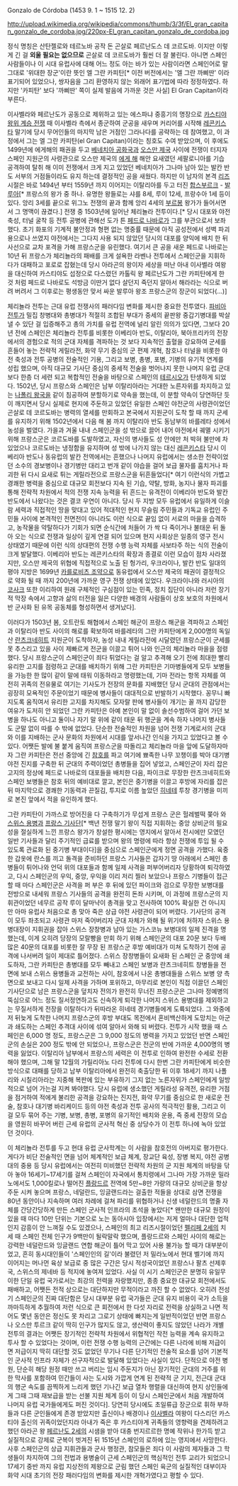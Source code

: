 Gonzalo de Córdoba (1453 9. 1 ~ 1515 12. 2)

http://upload.wikimedia.org/wikipedia/commons/thumb/3/3f/El_gran_capitan_gonzalo_de_cordoba.jpg/220px-El_gran_capitan_gonzalo_de_cordoba.jpg

정식 명칭은 산탄젤로와 테르노바 공작 돈 곤살로 페르난도스 데 코르도바. 이지만
이렇게 긴 걸 '''외울 필요는 없으므로''' 곤살로 데 코르도바가 훨씬 더 잘 불린다. 아니면 스페인 사람들이나 이 시대 유럽사에 대해 어느 정도 아는 바가 있는 사람이라면 스페인어로 말 그대로 '위대한 장군'이란 뜻인 엘 그란 카피탄[* 이전 버전에서는 '엘 그란 까삐딴' 이라 표기되어 있었으나, 쌍자음을 그리 환영하지 않는 외래어 표기법에 따라 정정하였다. 하지만 '카피탄' 보다 '까삐딴' 쪽이 실제 발음에 가까운 것은 사실] El Gran Capitan이라 부른다. 


이사벨라와 페르난도가 공동으로 제위하고 있는 에스파냐 중흥기의 명장으로 [[카스티야 왕위 계승 전쟁]] 때 이사벨라 측에서 종군하여 군공을 새우며 커리어를 시작해 [[레콘키스타]] 말기에 당시 무어인들의 마지막 남은 거점인 그라나다를 공략하는 데 참여했고, 이 과정에서 그는 엘 그란 카피탄(el Gran Capitan)이라는 칭호도 수여 받았으며, 이 후에도 1499년에 에게해의 패권을 두고 [[베네치아 공화국]]과 [[오스만 제국]] 사이에 전쟁이 터지자 스페인 지원군의 사령관으로 오스만 제국의 [[에게 해]] 해안 요새였던 세팔로니아를 기습 공격하여 탈취 해 이미 전쟁에서 크게 지고 있었던 베네치아가 그나마 남아 있는 발칸 반도 서부의 거점들이라도 유지 하는데 결정적인 공을 새웠다. 하지만 이 남자의 본격 [[리즈]] 시절은 바로 1494년 부터 1559년 까지 이어지는 이탈리아를 두고 터진 [[합스부르크]] - [[발루아]][* 프랑스의 왕가 중 하나. 유명한 왕들로는 샤를 8세, 루이 12세, 프랑수아 1세 등이 있다. 앙리 3세를 끝으로 위그노 전쟁의 끝과 함께 앙리 4세의 [[부르봉]] 왕가가 들어서면서 그 명맥이 끊겼다.] 전쟁 중 1503년에 일어난 체리뇰라 전투이다.[* 당시 대포와 야전 축성, 터널 굴착 등 전투 공병에 관해선 도가 튼 [[페드로 나바로]]가 그를 부관으로서 보좌했다. 초기 화포의 기계적 불안정과 형편 없는 명중률 때문에 아직 공성전에서 성벽 파괴용으로나 쓰였지 야전에서는 그다지 사용 되지 않았던 당시의 대포를 양익에 배치 한 뒤 사선으로 교차 포격을 가해 프랑스군을 유린했다. 여기서 큰 공을 새운 페드로 나바로는 10년 뒤 프랑스가 체리뇰라의 패배를 크게 설욕한 라벤나 전투에서 스페인군을 지휘하다가 대패하고 포로로 잡혔는데 당시 아라곤의 왕이자 세상을 떠난 아내 이사벨라 여왕을 대신하여 카스티야도 섭정으로 다스렸던 카톨릭 왕 페르난도가 그란 카피탄에게 한 것 처럼 페드로 나바로도 석방금 이딴거 없다 살던지 죽던지 알아서 해라라는 식으로 버려 버려서 그 이후로는 평생동안 맞서 싸운 발루아 왕조 프랑스군의 장군이 되었다(...)]

체리뇰라 전투는 근대 유럽 전쟁사의 패러다임 변화를 제시한 중요한 전투였다. [[파비아 전투]]가 밀집 창병대와 총병대가 적절히 조합된 부대가 중세의 끝판왕 중갑기병대를 박살 낼 수 있단 걸 입증해주고 총의 가치를 유럽 전역에 널리 알린 의의가 있다면, 그보다 20년 전에 스페인은 체리뇰라 전투를 비롯한 이베리아 반도, 이탈리아, 북아프리카의 전장에서의 경험으로 적의 군대 자체를 격파하는 것 보다 지속적인 출혈을 강요하여 군세를 흔들어 놓는 전략적 게릴라전, 화약 무기 중심의 군 편제 개혁, 참호나 터널을 비롯한 야전 축성과 전투 공병의 전술적인 기용, 그리고 보병, 총병, 포병, 기병의 유기적 연계를 성립 했으며, 아직 대규모 기사단 중심의 중세적 전술을 벗어나지 못한 나머지 유럽 군대보다 한층 더 세련 되고 복합적인 전술을 바탕으로 스페인의 [[테르시오]]가 탄생하게 되었다. 1502년, 당시 프랑스와 스페인은 남부 이탈리아라는 거대한 노른자위를 차지하고 있는 [[나폴리 왕국]]을 같이 침공하여 분할하기로 약속을 했는데, 이 분할 약속이 당연하단 듯이 깨지면서 당시 실제로 현지에 주둔하고 있었던 유일한 스페인 야전군의 사령관이었던 곤살로 데 코르도바는 병력의 열세를 만회하고 본국에서 지원군이 도착 할 때 까지 군세를 유지하기 위해 1502년에서 다음 해 봄 까지 이탈리아 반도 동남부의 바를레타 성에서 농성을 벌였다. 가을과 겨울 내내 스페인군을 성 밖으로 끌어 내어 야전에서 궤멸 시키기 위해 프랑스군은 코르도바를 도발하였고, 자신의 병사들도 성 안에만 처 박혀 불만에 차 있었으나 코르도바는 냉정함을 유지하며 성 밖에 나가지 않는 대신 [[레콘키스타]] 당시 이베리아 반도나 동유럽의 발칸 전역에서는 흔했으나 나머지 유럽에서는 생소한 전략이었던 소수의 경보병이나 경기병만 대리고 번개 같이 야습을 걸어 보급 물자를 훔치거나 파괴한 뒤 다시 요새로 튀는 게릴라전으로 프랑스군을 뒤흔들었다[* 여기 이런식의 가볍고 경쾌한 병력을 중심으로 대규모 회전보다 지속 된 기습, 약탈, 방화, 농지나 물자 파괴를 통해 전략적 차원에서 적의 전쟁 지속 능력을 뒤 흔드는 유격전이 이베리아 반도와 발칸 반도에서 나왔다는 것은 결코 우연이 아니다. 당시 두 지방 모두 유럽에서 유일하게 이슬람 세력과 직접적인 땅을 맞대고 있어 적대적인 현지 무슬림 주민들과 기독교 유럽인 주민들 사이에 본격적인 전면전이 아니라도 이런 식으로 끝임 없이 서로의 마을을 습격하고, 농작물을 약탈하다가 기회가 되면 순식간에 처들어 가 싹 다 죽이거나 불태운 뒤 돌아 오는 식으로 전쟁과 일상이 깊게 연결 되어 있으며 현지 사회상은 일종의 영구 전시 상태였기 때문에 이런 식의 상대편의 전쟁 수행 능력 자체를 사보타주 하는 식의 전술이 크게 발달했다. 이베리아 반도는 레콘키스타의 확장과 종결로 이런 모습이 점차 사라졌지만, 오스만 제국의 위협에 직접적으로 노출 된 헝가리, 우크라이나, 발칸 반도 일대의 평야 지방은 1699년 [[카를로비츠 조약]]으로 동유럽에서 오스만 제국의 패권이 결정적으로 약화 될 때 까지 200년에 가까운 영구 전쟁 상태에 있었다. 우크라이나와 러시아의 [[코사크]] 또한 이리하여 원래 구체적인 구심점이 있는 민족, 정치 집단이 아니라 저런 장기적 막장 속에서 고향과 삶의 터전을 잃은 다양한 배경의 사람들이 상호 보호의 차원에서 반 군사화 된 유목 공동체를 형성하면서 생겨났다]. 

이러다가 1503년 봄, 오트란토 해협에서 스페인 해군이 프랑스 해군을 격파하고 스페인과 이탈리아 반도 사이의 해로를 확보하여 바를레타의 그란 카피탄에게 2,000명의 독일산 [[란츠크네히트]] 지원군이 도착하자, 농성 내내 게릴라전에 시달렸던 프랑스군이 군세를 못 추스리고 있을 사이 제빠르게 전군을 이끌고 튀어 나와 인근의 체리뇰라 마을을 점령했다. 당시 프랑스군이 스페인군이 죄다 튀었다는 걸 알고 추격해 오기 전에 최대한 빨리 유리한 고지를 점령하고 군대를 배치하기 위해 그란 카피탄은 기마병들에게 모두 보병들을 가능한 한 많이 같이 말에 태워 이동하라고 명령했는데, 기마 전라는 항목 자체를 여전히 귀족의 전유물로 여기는 기사도가 전장의 문화를 지배했던 당시 군대의 관점에서는 굉장히 모욕적인 주문이었기 때문에 병사들이 대대적으로 반발하기 시작했다. 꽁무니 빠지도록 움직여서 유리한 고지를 차지해도 모자랄 판에 병사들이 개기는 꼴 까지 감당한 여유가 도저히 안 되었던 그란 카피탄은 아예 본인이 말 없이 솔선수범하여 걸어 가던 보병을 하나도 아니고 둘이나 자기 말 위에 같이 태운 뒤 행군을 계속 하자 나머지 병사들도 군말 없이 따를 수 밖에 없었다. 단순한 전술적인 차원을 넘어 전쟁 기계로서의 군대와 이를 지배하는 군사 문화의 차원에서 시대를 앞서나간 인식을 가지고 있었다고 볼 수 있다. 어쨋든 발에 불 붙게 움직여 프랑스군을 따돌리고 체리뇰라 마을 앞에 도달하자마자 그란 카피탄은 전선 중앙에 긴 [[참호]]를 파고 여기에 뾰족한 나무 꼬챙이를 박아 대기병 야전 진지를 구축한 뒤 군대의 주력이었던 총병들을 집어 넣었고, 스페인군이 자리 잡은 고지의 정상에 페드로 나바로의 대포들을 배치한 다음, 파이크로 무장한 란츠크네히트와 스페인 보병들은 참호 뒤의 예비대로 깔고, 본인은 중기병을 이끌고 후방에 자리를 잡은 뒤 마지막으로 경쾌한 기동력과 끈질김, 투지로 이름 높았던 [[히네테]] 투창 경기병을 미끼로 본진 앞에서 적을 유인하게 했다. 

그란 카피탄이 가까스로 방어진을 다 구축하기가 무섭게 프랑스 군은 헐레벌떡 쫒아 와 [[스위스 용병]]과 [[프랑스 기사단]][* 백년 전쟁 말기 왕이 직접 지휘하는 중앙 상비군의 필요성을 절실하게 느낀 프랑스 왕가가 창설한 평시에는 영지에서 알아서 전시에만 모였던 일반 기사들과 달리 주기적인 급료를 받으며 왕의 명령에 따라 항상 전쟁에 투입 될 수 있도록 관료화 된 중기병 부대이다]을 중심으로 스페인군에게 정면 공격을 가했다. 육중한 갑옷에 란스를 끼고 돌격을 준비하던 프랑스 기사들은 갑자기 땅 아래에서 스페인 총병들이 튀어나와 언덕 위의 대포들과 함께 일제 사격을 퍼부어버리자 당황하여 퇴각하였고, 다시 스페인군의 우익, 중앙, 우익을 이리 저리 찔러 보았으나 프랑스 기병들이 접근 할 때 마다 스페인군은 사격을 퍼 부은 후 뒤에 있던 파이크와 검으로 무장한 보병대를 전방으로 내세워 프랑스 기사들의 공격을 완전히 돈좌 시키며, 이 과정에 프랑스군의 지휘관이었던 네무르 공작 루이 달마냑이 총격을 맞고 전사하여 100% 확실한 건 아니지만 아마 유럽사 처음으로 총 맞아 죽은 상급 야전 사령관이 되어 버렸다. 기사단의 공격이 모두 좌초되고 사령관 마저 죽어버리자 군대 자체가 와해 될 위기에 처하자 스위스 용병대장이 지휘권을 잡아 스위스 장창병과 남아 있는 가스코뉴 보병대의 일제 진격을 명했는데, 이게 오히려 당장의 모랄빵을 만회 하기 위해 스페인군의 대포 20문 보다 두배 많은 40문의 대포를 비롯한 잘 무장 된 프랑스군 후방 예비대가 미쳐 도착하기 전에 공격에 나서버려 일이 제대로 틀어졌다. 스위스 장창병들이 요새화 된 스페인 군 중앙에 쇄도하자, 그란 카피탄은 총병대를 모두 빼내고 스페인 보병과 란츠크네히트 창병들을 전면에 보내 스위스 용병들과 교전하는 사이, 참호에서 나온 총병대들을 스위스 보병 양 측면으로 보내고 다시 일제 사격을 가하며 포위하고, 마무리로 본인이 직접 이끌던 스페인 기사단으로 남은 프랑스군을 덮치자 전의가 완전히 무너진 프랑스군은 그나마 정예병의 뚝심으로 어느 정도 질서정연하고도 신속하게 퇴각한 나머지 스위스 용병대를 제외하고는 무질서하게 전장을 이탈하다가 뒤따라온 히네테 경기병들에게 도륙되었다. 그 와중에 저 뒤늦게 도착한 나머지 프랑스군의 후방 부대도 목전에서 혼비백산하게 도망치는 아군과 쇄도하는 스페인 추격대 사이에 섞여 알아서 와해 되 버렸다. 전투가 시작 했을 때 스페인은 6,000 명 정도, 프랑스군은 그 9,000 정도의 병력을 가지고 있었던 반면 스페인군의 손실은 200 정도 밖에 안 되었으나, 프랑스군은 전군의 반에 가까운 4,000명의 병력을 잃었다. 이탈리아 남부에서 프랑스의 세력은 이 전투로 인하여 완전한 수세로 전환해야 했으며, 그해 말 12월의 가릴리아노 다리 전투에 다시 한번 그란 카피탄에게 비슷한 방식으로 대패를 당하고 남부 이탈리아에서 완전히 축출당한 뒤 이후 18세기 까지 나폴리와 시칠리아라는 지중해 복판에 있는 부유하기 그지 없는 노른자위가 스페인에게 일방적으로 넘어 가는걸 지켜 봐야했다. 당시 유럽에 생소했던 게릴라성 유격전, 유리한 거점을 점거하여 적에게 불리한 공격을 강요하는 진지전, 화약 무기를 중심으로 한 새로운 전술, 참호나 대기병 바리케이드 등의 야전 축성과 전투 공사의 적극적인 활용, 그리고 이걸 모두 묶어 주는 기병, 보병, 총병, 포병의 유기적인 배치와 운용, 즉 중세 전장의 모습을 영원히 바꾸어 버린 근세 유럽의 군사적 혁신 중 상당수가 이 전투 하나에 녹아 있었던 것이다. 

이 체리뇰라 전투를 두고 현대 유럽 군사학계는 이 사람을 참호전의 아버지로 평가한다. 게다가 비단 전술적인 면을 넘어 체계적인 보급 체계, 장교단 육성, 장병 복지, 야전 공병대의 중용 등 당시 유럽에서는 여전히 미비했던 전략적 차원의 군 지원 체계의 바탕을 닦아 놓아 16세기~17세기를 걸쳐 스페인이 자국에서 통치령에서 그나마 가장 가까운 밀라노에서도 1,000킬로나 떨어진 [[플랑드르]] 전역에 5만~8만 가량의 대규모 상비군을 항상 주둔 시켜 놓으며 프랑스, 네덜란드, 잉글랜드라는 걸출한 적들을 상대로 삼면 전쟁을 80년 동안이나 지속하며 여러 차례에 걸쳐 파리를 위협하거나 신생 네덜란드의 명줄 자체를 간당간당하게 만든 스페인 군사적 인프라의 초석을 놓았다[* 왠만한 대규모 원정이 있을 때 마다 10만 단위는 기본으로 노는 동아시아 입장에서는 저게 얼마나 대단한 업적인지 감흥이 안 느껴질 수도 있겠으나, 스페인의 최고 리즈시절이었던 [[펠리페 2세]]의 치세 때 스페인 전체 인구가 9백만이 될락말락 했으며, 플랑드르와 스페인 사이의 해로는 강력한 네덜란드와 잉글랜드 연합 해군이 틀어 막고 있어 사용 불가능 할 때가 대부분이었고, 흔히 동시대인들이 '스페인인의 길'이라 불렸던 저 밀라노에서 현대 벨기에 까지 이어지는 머나먼 육상 보급로 중 많은 구간은 당시 적성국이었던 프랑스나 팔츠 선제후국, 스위스의 제네바 등 적지에 놓여져 있었다. 사실 이 시기 스페인군은 분명히 유일무이한 단일 유럽 국가로서는 최강의 전력을 자랑했지만, 종종 중요한 대규모 회전에서도 패배하고, 어쨋든 전적 상으로는 대단하지만 무적이라고 까진 할 수 없었다. 오히려 전성기 스페인군의 진짜 대단함은 당시 대부분 유럽 국가들은 군대 유지 비용이 국가 소득을 까마득하게 추월하여 저런 식으로 큰 회전에서 한 다섯 자리로 전력을 상실하고 나면 적어도 몇년 동안은 정신도 못 차리고 그로기 상태에 빠지는게 일반적이었던 반면 프랑스나 오스만 투르크 같이 딱히 인구가 많지도 않고, 생산력이 좋지도 않았던 나라가 개별 전투의 결과는 어쨋든 장기적인 전략적 차원에서 위협적인 작전 능력을 계속 유지하고 투사 할 수 있었다는 것이며, 이런 전쟁 수행 능력의 근간에는 다른 나라에 비해 저급이면 저급이지 딱히 대단할 것도 없었던 무기나 다른 단기적인 전술적 요소를 넘어 기본적인 군사적 인프라 자체가 선구자적으로 발달해 있었다는 사실이 있다. 단적으로 야전 병원, 단순히 해당 원정 때만 쓰고 버리는 임시 주둔지가 아닌 장기적인 군대의 거주를 위한 막사를 포함하여 민간들이 사는 도시와 가깝게 연계 된 전략적 군 기지, 전근대 군대의 행군 속도를 끔찍하게 느리게 했던 기나긴 보급 열차 행렬을 대신하여 현지 상인들에게 그때 그때 재보급을 받는 선불 지원 체계 등이 이 당시 스페인군에서 처음 개발하여 나머지 유럽 국가들에게도 퍼진 것이다]. 당연히 당시에도 초일류급 장군으로 휘하 부하들과 다른 군인들에게 존경 받았지만 출신이나 배경이나 [[이사벨라]] 여왕이 다스리던 카스티야 출신의 귀족이었던지라 아내가 죽은 후 카스티야계 귀족들의 영향력을 견제하려고 했던 아라곤 왕 [[페르난도 2세]]의 시샘을 받아 대충 번지르르한 명예 작위나 한가득 받고 실질적으로 강제로 군복이 벗겨진 뒤 1515년 스페인의 로하에 있는 영지에서 사망한다. 사후 스페인군의 상급 지휘관들과 군사 행정관, 참모들은 죄다 이 사람의 제자들과 그 학생들이 차지하여 그의 전법과 용병술이 근세 스페인군의 핵심적인 전투 교리가 되었으니 17세기 중반 까지 유럽 지상전의 제왕으로 군림 했던 스페인 육군의 실질적인 대부이자 화약 시대 초기의 전장 패러다임의 변화를 제시한 개혁가였다고 평할 수 있다. 
